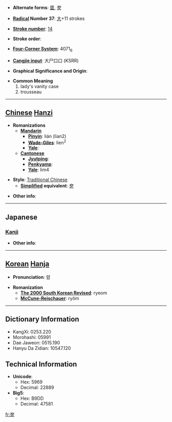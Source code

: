 * '''Alternate forms''': [[匳]], [[奁]]

* '''[[Wiktionary:Chinese radical index| Radical]] Number 37''': [[Wiktionary:Chinese radical index 大|大]]+11 strokes

* '''[[Wiktionary:Chinese total strokes index|Stroke number]]''': [[Wiktionary:Chinese total strokes index 14|14]]

* '''Stroke order''': 

* '''[[Wiktionary:Chinese four corner index|Four-Corner System]]''': 4071<sub>6</sub>

* '''[[Wiktionary:Chinese Cangjie index|Cangjie input]]''': 大尸口口 (KSRR)

* '''Graphical Significance and Origin''': 

* '''Common Meaning'''
*#lady's vanity case
*# trousseau


----

== [[Chinese]] [[Hanzi]] ==

* '''Romanizations'''
** '''[[Mandarin]]'''
*** '''[[Pinyin]]''': lián (lian2)
*** '''[[Wade-Giles]]''': lien<sup>2</sup>
*** '''[[Yale]]''': 
** '''[[Cantonese]]'''
*** '''[[Jyutping]]''':
*** '''[[Penkyamp]]''': 
*** '''[[Yale]]''': lim4

* '''Style''': [[Traditional Chinese]] 
** '''[[Simplified Chinese|Simplified]] equivalent''': [[奁]]

* '''Other info''': 

----

==Japanese==
===[[Kanji]]===
{{kanji|on readings=[[れん]] (ren)
|kun readings=[[くしげ]] (kushige)
}}

* '''Other info''':  

----

== [[Korean]] [[Hanja]] ==

* '''Pronunciation''': 렴

* '''Romanization'''
** '''[[The 2000 South Korean Revised Romanization|The 2000 South Korean Revised]]''': ryeom
** '''[[McCune-Reischauer]]''': ryŏm

----

== Dictionary Information ==

* KangXi: 0253.220
* Morohashi: 05991
* Dae Jaweon: 0515.190
* Hanyu Da Zidian: 10547.120

== Technical Information ==

* '''Unicode''':
** Hex: 5969
** Decimal: 22889
* '''Big5''':
** Hex: B9DD
** Decimal: 47581

[[fr:奩]]